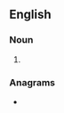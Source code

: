 ==English==

===Noun===
{{head|en|noun form}}

# {{plural of|anteroom|lang=en}}

===Anagrams===
* {{anagrams|en|a=aemnoorst|omosterna}}
